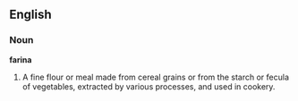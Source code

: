 ==English==

===Noun===

'''farina'''

#A fine flour or meal made from cereal grains or from the starch or fecula of vegetables, extracted by various processes, and used in cookery.